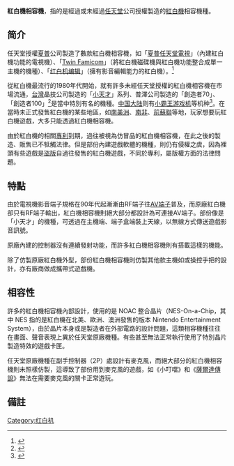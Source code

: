 {{NoteTA
| G1 = Games
}}

'''紅白機相容機'''，指的是經過或未經過[[任天堂|任天堂]]公司授權製造的[[紅白機|紅白機]]相容機種。

== 简介 ==

任天堂授權[[夏普|夏普]]公司製造了數款紅白機相容機，如「[[夏普任天堂電視|夏普任天堂電視]]」（內建紅白機功能的電視機）、「[[Twin_Famicom|Twin Famicom]]」（將紅白機磁碟機與紅白機功能整合成單一主機的機種）、「[[红白机编辑|红白机编辑]]」（擁有影音編輯能力的紅白機）。<ref>{{Cite web |url=https://blog.xuite.net/marchbiggg/twblog/150612706-%E4%BB%BB%E5%A4%A9%E5%A0%82%E7%B4%85%E7%99%BD%E6%A9%9F%E7%9A%84%E5%8F%A6%E9%A1%9E%E4%B8%BB%E8%A7%92--SHARP%E4%B8%80%E9%96%80%E4%B8%89%E5%82%91 |title=任天堂紅白機的另類主角--SHARP一門三傑 @ 阿呆的武士天使團&遊樂器模擬器博物館 :: 隨意窩 Xuite日誌 |access-date=2019-09-21 |archive-date=2019-09-21 |archive-url=https://web.archive.org/web/20190921052544/https://blog.xuite.net/marchbiggg/twblog/150612706-%E4%BB%BB%E5%A4%A9%E5%A0%82%E7%B4%85%E7%99%BD%E6%A9%9F%E7%9A%84%E5%8F%A6%E9%A1%9E%E4%B8%BB%E8%A7%92--SHARP%E4%B8%80%E9%96%80%E4%B8%89%E5%82%91 |dead-url=no }}</ref>

從紅白機最流行的1980年代開始，就有許多未經任天堂授權的紅白機相容機在市場流通，[[台灣|台灣]]晶技公司製造的「[[小天才|小天才]]」系列、普澤公司製造的「創造者70」、「創造者100」<ref>{{Cite web |url=http://chinese.engadget.com/2008/09/11/wenli-old-video-game-console/ |title=廢專欄：廢業青年非主流平台測試報告（一）緒論 |access-date=2013-07-12 |archive-date=2019-07-16 |archive-url=https://web.archive.org/web/20190716105936/http://chinese.engadget.com/2008/09/11/wenli-old-video-game-console/ |dead-url=no }}</ref>是當中特別有名的機種。[[中国大陆|中国大陆]]则有[[小霸王_(公司)|小霸王游戏机]]等机种<ref>{{cite web|title=从巅峰到没落 小霸王做过的电子产品|url=http://news.17173.com/content/2012-11-28/20121128093357374.shtml|website=17173|accessdate=2017-02-17|date=2012-11-28|archive-date=2020-06-15|archive-url=https://web.archive.org/web/20200615174333/http://news.17173.com/content/2012-11-28/20121128093357374.shtml|dead-url=no}}</ref>。在當時未正式發售紅白機的某些地區，如[[南美洲|南美洲]]、[[南非|南非]]、[[前蘇聯|前蘇聯]]等地，玩家想要玩紅白機遊戲，大多只能透過紅白機相容機。

由於紅白機的相關[[專利|專利]]到期，過往被視為仿冒品的紅白機相容機，在此之後的製造、販售已不牴觸法律。但是部份內建遊戲軟體的機種，則仍有侵權之虞，因為裡頭有些遊戲是[[盜版|盜版]]自過往發售的紅白機遊戲，不同於專利，屬版權方面的法律問題。

== 特點 ==

由於電視機影音端子規格在90年代起漸漸由RF端子往[[AV端子|AV端子]]普及，而原廠紅白機卻只有RF端子輸出，紅白機相容機則絕大部分都設計為可連接AV端子。部份像是「小天才」的機種，可透過在主機端、端子盒端裝上天線，以無線方式傳送遊戲影音訊號。

原廠內建的控制器沒有連續發射功能，而許多紅白機相容機則有搭載這樣的機能。

除了仿製原廠紅白機外型，部份紅白機相容機則仿製其他款主機如或操控手把的設計，亦有廠商做成攜帶式遊戲機。

== 相容性 ==

許多的紅白機相容機內部設計，使用的是 NOAC 整合晶片（NES-On-a-Chip，其中 NES 指的是紅白機在北美、歐洲、澳洲發售的版本 Nintendo Entertainment System），由於晶片本身或是製造者在外部電路的設計問題，這類相容機種往往在畫面、聲音表現上異於任天堂原廠機種。有些甚至無法正常執行使用了特別晶片製造特效的遊戲卡匣。

任天堂原廠機種在副手控制器（2P）處設計有麥克風，而絕大部分的紅白機相容機則未照樣仿製，這導致了部份用到麥克風的遊戲，如《小叮噹》和《[[薩爾達傳說_(遊戲)|薩爾達傳說]]》無法在需要麥克風的關卡正常遊玩。

== 備註 ==
{{Reflist}}

{{FC游戏机}}

[[Category:红白机|Category:红白机]]